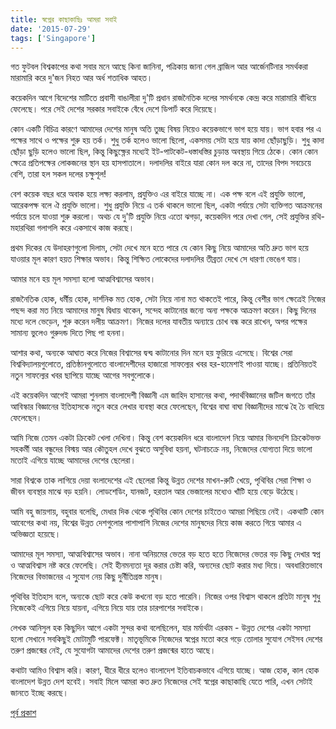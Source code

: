 ```yaml
---
title: স্বপ্নের কাছাকাছিঃ আমরা সবাই
date: '2015-07-29'
tags: ['Singapore']
---
```


গত ফুটবল বিশ্বকাপের কথা সবার মনে আছে কিনা জানিনা, পত্রিকায় জানা গেল ব্রাজিল আর আর্জেনটিনার সমর্থকরা মারামারি করে দু'জন নিহত আর অর্ধ শতাধিক আহত।

কয়েকদিন আগে বিদেশের মাটিতে প্রবাসী বাঙালীরা দু'টি প্রধান রাজনৈতিক দলের সমর্থনকে কেন্দ্র করে মারামারি বাঁধিয়ে ফেলেছে। পরে সেই দেশের সরকার সবাইকে বেঁধে দেশে ডিপার্ট করে দিয়েছে।

কোন একটি বিচিত্র কারণে আমাদের দেশের মানুষ অতি তুচ্ছ বিষয় নিয়েও কয়েকভাগে ভাগ হয়ে যায়। ভাগ হবার পর এ পক্ষের সাথে ও পক্ষের শুরু হয় তর্ক। শুধু তর্ক হলেও ভালো ছিলো, একসময় সেটা হয়ে যায় কাদা ছোঁড়াছুড়ি। শুধু কাদা ছোঁড়া ছুড়ি হলেও ভালো ছিল, কিন্তু কিছুক্ষ্ণের মধ্যেই ইট-পাটকেট-ধস্তাধস্তির চুড়ান্ত অবস্থায় গিয়ে ঠেকে। কোন কোন ক্ষেত্রে প্রতিপক্ষের লোকজনের স্থান হয় হাসপাতালে। দলাদলির বাইরে যারা কোন দল করে না, তাদের বিপদ সবচেয়ে বেশি, তারা হল সকল দলের চক্ষুশূল!

বেশ কয়েক বছর ধরে অবাক হয়ে লক্ষ্য করলাম, প্রযুক্তিও এর বাইরে যাচ্ছে না। এক পক্ষ বলে এই প্রযুক্তি ভালো, আরেকপক্ষ বলে ঐ প্রযুক্তি ভালো। শুধু প্রযুক্তি নিয়ে এ তর্ক থাকলে ভালো ছিল, একটা পর্যায়ে সেটা ব্যক্তিগত আক্রমনের পর্যায়ে চলে যাওয়া শুরু করলো। অথচ যে দু'টি প্রযুক্তি নিয়ে এতো ঝগড়া, কয়েকদিন পরে দেখা গেল, সেই প্রযুক্তির রথি-মহারথিরা গলাগলি করে একসাথে কাজ করছে।

প্রথম দিকের যে উদাহরণগুলো দিলাম, সেটা দেখে মনে হতে পারে যে কোন কিছু নিয়ে আমাদের অতি দ্রুত ভাগ হয়ে যাওয়ার মূল কারণ হয়ত শিক্ষার অভাব। কিন্তু শিক্ষিত লোকেদের দলাদলির তীব্রতা দেখে সে ধারণা ভেঙেগ যায়।

আমার মনে হয় মূল সমস্যা হলো আত্মবিশ্বাসের অভাব।

রাজনৈতিক হোক, ধর্মীয় হোক, দার্শনিক মত হোক, সেটা নিয়ে নানা মত থাকতেই পারে, কিন্তু বেশীর ভাগ ক্ষেত্রেই নিজের পছন্দ করা মত নিয়ে আমাদের মানুষ দ্বিধায় থাকেন, সন্দেহ কাটানোর জন্যে অন্য পক্ষকে আক্রমণ করেন। কিছু দিনের মধ্যে দলে ভেড়েন, শুরু করেন দলীয় আক্রমণ। নিজের দলের যাবতীয় অন্যায়ে চোখ বন্ধ করে রাখেন, অপর পক্ষের সামান্য ভুলেও গুরুদন্ড দিতে পিছ পা হননা।

আশার কথা, অন্যকে আঘাত করে নিজের বিশ্বাসের দ্বন্দ্ব কাটানোর দিন মনে হয় ফুরিয়ে এসেছে। বিশ্বের সেরা বিশ্ববিদ্যালয়গুলোতে, প্রতিষ্ঠানগুলোতে বাংলাদেশীদের হাজারো সাফল্যের খবর হর-হামেশাই পাওয়া যাচ্ছে। প্রতিনিয়তই নতুন সাফল্যের খবর ছাপিয়ে যাচ্ছে আগের সবগুলোকে।

এই কয়েকদিন আগেই আমরা শুনলাম বাংলাদেশী বিজ্ঞানী এম জাহিদ হাসানের কথা, পদার্থবিজ্ঞানের জটিল জগতে তাঁর আবিস্কার বিজ্ঞানের ইতিহাসকে নতুন করে লেখার ব্যবস্থা করে ফেলেছেন, বিশ্বের বাঘা বাঘা বিজ্ঞানীদের মাঝে হৈ চৈ বাধিয়ে ফেলেছেন।

আমি নিজে তেমন একটা ক্রিকেট খেলা দেখিনা। কিন্তু বেশ কয়েকদিন ধরে বাংলাদেশ নিয়ে আমার ভিনদেশি ক্রিকেটভক্ত সহকর্মী আর বন্ধুদের বিস্ময় আর কৌতুহল দেখে বুঝতে অসুবিধা হয়না, ঘটনাচক্রে নয়, নিজেদের যোগ্যতা দিয়ে ভালো মতোই এগিয়ে যাচ্ছে আমাদের দেশের ছেলেরা।

সারা বিশ্বকে তাক লাগিয়ে দেয়া বংলাদেশের এই ছেলেরা কিন্তু উন্নত দেশের মাখন-রুটি খেয়ে, পৃথিবির সেরা শিক্ষা ও জীবন ব্যবস্থার মাঝে বড় হয়নি। লোডশেডিং, যানজট, হরতাল আর ভেজালের মধ্যেও খাঁটি হয়ে বেড়ে উঠেছে।

আমি বহু জায়গায়, বহুবার বলেছি, মেধার দিক থেকে পৃথিবির কোন দেশের চাইতেও আমরা পিছিয়ে নেই। একথাটি কোন আবেগের কথা নয়, বিশ্বের উন্নত দেশগুলোর পাশাপাশি নিজের দেশের মানুষদের নিয়ে কাজ করতে গিয়ে আমার এ অভিজ্ঞতা হয়েছে।

আমাদের মূল সমস্যা, আত্মবিশ্বাসের অভাব। নানা অনিয়মের ভেতর বড় হতে হতে নিজেদের ভেতর বড় কিছু দেখার স্বপ্ন ও আত্মবিশ্বাস নষ্ট করে ফেলেছি। সেই হীনমন্যতা দূর করার চেষ্টা করি, অন্যদের ছোট করার মধ্য দিয়ে। অবধারিতভাবে নিজেদের বিভাজনের এ সু্যোগ নেয় কিছু দুর্নীতিগ্রস্ত মানুষ।

পৃথিবির ইতিহাস বলে, অন্যকে ছোট করে কেউ কখনো বড় হতে পারেনি। নিজের ওপর বিশ্বাস থাকলে প্রতিটা মানুষ শুধু নিজেকেই এগিয়ে নিয়ে যায়না, এগিয়ে নিয়ে যায় তার চারপাশের সবাইকে।

লেখক আনিসুল হক কিছুদিন আগে একটা সুন্দর কথা বলেছিলেন, যার মর্মার্থটা এরকম - উন্নত দেশের একটা সমস্যা হলো সেখানে সবকিছুই মোটামুটি পারফেক্ট। মাতৃভূমিকে নিজেদের স্বপ্নের মতো করে গড়ে তোলার সুযোগ সেইসব দেশের তরুণ প্রজন্মের নেই, যে সুযোগটা আমাদের দেশের তরুণ প্রজন্মের হাতে আছে।

কথাটা আমিও বিশ্বাস করি। কারণ, ধীরে ধীরে হলেও বাংলাদেশ ইতিবাচকভাবে এগিয়ে যাচ্ছে। আজ হোক, কাল হোক বাংলাদেশ উন্নত দেশ হবেই। সবাই মিলে আমরা কত দ্রুত নিজেদের সেই স্বপ্নের কাছাকাছি যেতে পারি, এখন সেটাই জানতে ইচ্ছে করছে।

[পূর্ব প্রকাশ](https://www.facebook.com/ashraful.alam/posts/10152921624200583)
